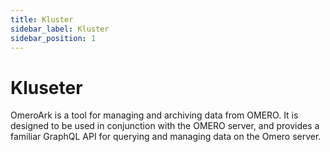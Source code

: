 ```yaml
---
title: Kluster
sidebar_label: Kluster
sidebar_position: 1
---
```



# Kluseter

OmeroArk is a tool for managing and archiving data from OMERO. It is designed to be used in conjunction with the OMERO server, 
and provides a familiar GraphQL API for querying and managing data on the Omero server.

<GithubRepo url="https://github.com/arkitektio/kluster-server" title="Kluster"/>
